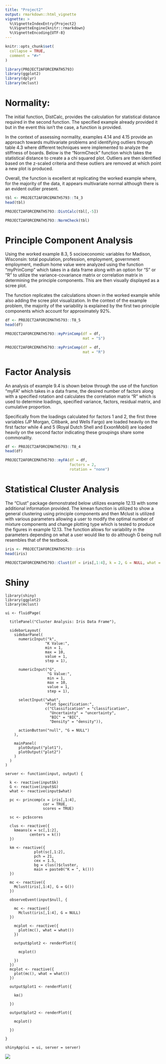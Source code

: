 ```yaml
---
title: "Project2"
output: rmarkdown::html_vignette
vignette: >
  %\VignetteIndexEntry{Project2}
  %\VignetteEngine{knitr::rmarkdown}
  %\VignetteEncoding{UTF-8}
---
```


```r
knitr::opts_chunk$set(
  collapse = TRUE,
  comment = "#>"
)
```

```r
library(PROJECT2AFORCEMATH5793)
library(ggplot2)
library(dplyr)
library(mclust)
```

# Normality:

The initial function, DistCalc, provides the calculation for statistical distance required in the second function. The specified example already provided it but in the event this isn’t the case, a function is provided.

In the context of assessing normality, examples 4.14 and 4.15 provide an approach towards multivariate problems and identifying outliers through table 4.3 where different techniques were implemented to analyze the stiffness of boards. Below is the “NormCheck” function which takes the statistical distance to create a a chi squared plot. Outliers are then identified based on the z-scaled criteria and these outliers are removed at which point a new plot is produced.

Overall, the function is excellent at replicating the worked example where, for the majority of the data, it appears multivariate normal although there is an evident outlier present.

```r
tbl <- PROJECT2AFORCEMATH5793::T4_3
head(tbl)
```

```r
PROJECT2AFORCEMATH5793::DistCalc(tbl[,-5])
```

```r
PROJECT2AFORCEMATH5793::NormCheck(tbl)
```

# Principle Component Analysis

Using the worked example 8.3, 5 socioeconomic variables for Madison, Wisconsin: total population, profession, employment, government employment, medium home value were analyzed using the function “myPrinComp” which takes in a data frame along with an option for “S” or “R” to utilize the variance-covariance matrix or correlation matrix in determining the principle components. This are then visually displayed as a scree plot.

The function replicates the calculations shown in the worked example while also adding the scree plot visualization. In the context of the example problem, the majority of the variability is explained by the first two principle components which account for approximately 92%. 

```r
df <- PROJECT2AFORCEMATH5793::T8_5
head(df)
```

```r
PROJECT2AFORCEMATH5793::myPrinComp(df = df,
                                   mat = "S")
```

```r
PROJECT2AFORCEMATH5793::myPrinComp(df = df,
                                   mat = "R")
```

# Factor Analysis

An analysis of example 9.4 is shown below through the use of the function “myFA” which takes in a data frame, the desired number of factors along with a specified rotation and calculates the correlation matrix “R” which is used to determine loadings, specified variance, factors, residual matrix, and cumulative proportion.

Specifically from the loadings calculated for factors 1 and 2, the first three variables (JP Morgan, Citibank, and Wells Fargo) are loaded heavily on the first factor while 4 and 5 (Royal Dutch Shell and ExxonMobil) are loaded heavily on the second factor indicating these groupings share some commonality.

```r
df <- PROJECT2AFORCEMATH5793::T8_4
head(df)
```

```r
PROJECT2AFORCEMATH5793::myFA(df = df,
                             factors = 2,
                             rotation = "none")
```

# Statistical Cluster Analysis

The “Clust” package demonstrated below utilizes example 12.13 with some additional information provided. The kmean function is utilized to show a general clustering using principle components and then Mclust is utilized with various parameters allowing a user to modify the optimal number of mixture components and change plotting type which is tested to produce the figures in example 12.13. The function allows for variability in the parameters depending on what a user would like to do although G being null resembles that of the textbook. 

```r
iris <- PROJECT2AFORCEMATH5793::iris
head(iris)
```

```r
PROJECT2AFORCEMATH5793::Clust(df = iris[,1:4], k = 2, G = NULL, what = "classification")
```

# Shiny

```
library(shiny)
library(ggplot2)
library(mclust)

ui <- fluidPage(

  titlePanel("Cluster Analysis: Iris Data Frame"),

  sidebarLayout(
    sidebarPanel(
      numericInput("k",
                  "K Value:",
                  min = 1,
                  max = 10,
                  value = 1,
                  step = 1),

      numericInput("G",
                   "G Value:",
                   min = 1,
                   max = 10,
                   value = 1,
                   step = 1),

      selectInput("what",
                  "Plot Specification:",
                  c("Classification" = "classification",
                    "Uncertainty" = "uncertainty",
                    "BIC" = "BIC",
                    "Density" = "density")),

      actionButton("null", "G = NULL")
    ),

    mainPanel(
      plotOutput("plot1"),
      plotOutput("plot2")
    )
  )
)

server <- function(input, output) {

  k <- reactive(input$k)
  G <- reactive(input$G)
  what <- reactive(input$what)

  pc <- princomp(x = iris[,1:4],
                 cor = TRUE,
                 scores = TRUE)

  sc <- pc$scores

  clus <- reactive({
    kmeans(x = sc[,1:2],
           centers = k())
  })

  km <- reactive({
             plot(sc[,1:2],
             pch = 21,
             cex = 1.5,
             bg = clus()$cluster,
             main = paste0("K = ", k()))
  })

  mc <- reactive({
    Mclust(iris[,1:4], G = G())
  })

  observeEvent(input$null, {

    mc <- reactive({
      Mclust(iris[,1:4], G = NULL)
  })

    mcplot <- reactive({
      plot(mc(), what = what())
    })

    output$plot2 <- renderPlot({

      mcplot()

    })
  })
  mcplot <- reactive({
    plot(mc(), what = what())
  })

  output$plot1 <- renderPlot({

    km()

  })

  output$plot2 <- renderPlot({

    mcplot()

  })

}

shinyApp(ui = ui, server = server)
```

![](C:/Users\tcaal\Desktop\Advanced_Stats\Module14\shiny.png){}
